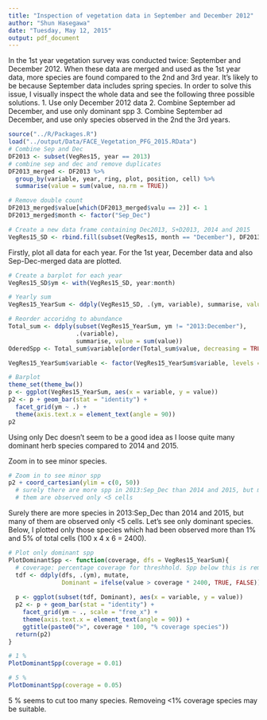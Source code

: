 ---
title: "Inspection of vegetation data in September and December 2012"
author: "Shun Hasegawa"
date: "Tuesday, May 12, 2015"
output: pdf_document
---

In the 1st year vegetation survey was conducted twice: September and December 2012. When these data are merged and used as the 1st year data, more species are found compared to the 2nd and 3rd year. It's likely to be because September data includes spring species. In order to solve this issue, I visually inspect the whole data and see the following three possible solutions.
1. Use only December 2012 data
2. Combine September ad December, and use only dominant spp
3. Combine September ad December, and use only species observed in the 2nd the 3rd years.

```{r, include=FALSE}
source("../R/Packages.R")
load("../output/Data/FACE_Vegetation_PFG_2015.RData")
# Combine Sep and Dec
DF2013 <- subset(VegRes15, year == 2013)
# combine sep and dec and remove duplicates
DF2013_merged <- DF2013 %>%
  group_by(variable, year, ring, plot, position, cell) %>%
  summarise(value = sum(value, na.rm = TRUE))

# Remove double count
DF2013_merged$value[which(DF2013_merged$valu == 2)] <- 1
DF2013_merged$month <- factor("Sep_Dec")

# Create a new data frame containing Dec2013, S+D2013, 2014 and 2015
VegRes15_SD <- rbind.fill(subset(VegRes15, month == "December"), DF2013_merged)
```

Firstly, plot all data for each year. For the 1st year, December data and also Sep-Dec-merged data are plotted. 

```{r, echo=FALSE, fig.width=8, fig.height=8}
# Create a barplot for each year
VegRes15_SD$ym <- with(VegRes15_SD, year:month)

# Yearly sum
VegRes15_YearSum <- ddply(VegRes15_SD, .(ym, variable), summarise, value = sum(value))

# Reorder accoridng to abundance
Total_sum <- ddply(subset(VegRes15_YearSum, ym != "2013:December"), 
                   .(variable), 
                   summarise, value = sum(value))
OderedSpp <- Total_sum$variable[order(Total_sum$value, decreasing = TRUE)]

VegRes15_YearSum$variable <- factor(VegRes15_YearSum$variable, levels = OderedSpp)

# Barplot
theme_set(theme_bw())
p <- ggplot(VegRes15_YearSum, aes(x = variable, y = value))
p2 <- p + geom_bar(stat = "identity") + 
  facet_grid(ym ~ .) + 
  theme(axis.text.x = element_text(angle = 90))
p2
```

Using only Dec doesn't seem to be a good idea as I loose quite many dominant herb species compared to 2014 and 2015.

Zoom in to see minor species.

```{r, echo=FALSE, fig.width=8, fig.height = 8}
# Zoom in to see minor spp
p2 + coord_cartesian(ylim = c(0, 50))
  # surely there are more spp in 2013:Sep_Dec than 2014 and 2015, but many of
  # them are observed only <5 cells
```

Surely there are more species in 2013:Sep_Dec than 2014 and 2015, but many of them are observed only <5 cells. Let's see only dominant species. Below, I plotted only those species which had been observed more than 1% and 5% of total cells (100 x 4 x 6 = 2400).

```{r, echo=FALSE, fig.width=8, fig.height = 8}
# Plot only dominant spp
PlotDominantSpp <- function(coverage, dfs = VegRes15_YearSum){
  # coverage: percentage coverage for threshhold. Spp below this is removed
  tdf <- ddply(dfs, .(ym), mutate, 
               Dominant = ifelse(value > coverage * 2400, TRUE, FALSE))
  
  p <- ggplot(subset(tdf, Dominant), aes(x = variable, y = value))
  p2 <- p + geom_bar(stat = "identity") + 
    facet_grid(ym ~ ., scale = "free_x") + 
    theme(axis.text.x = element_text(angle = 90)) +
    ggtitle(paste0(">", coverage * 100, "% coverage species"))
  return(p2)
}

# 1 %
PlotDominantSpp(coverage = 0.01)

# 5 %
PlotDominantSpp(coverage = 0.05)
```

5 % seems to cut too many species. Removeing <1% coverage species may be suitable.
